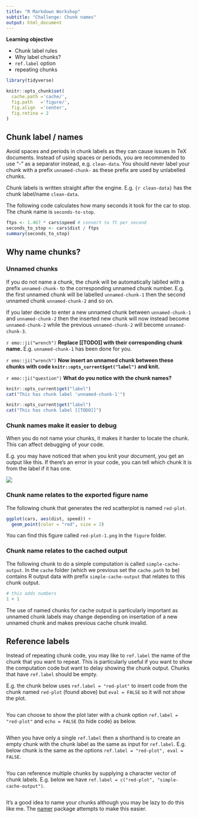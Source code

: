 ```yaml
---
title: "R Markdown Workshop"
subtitle: "Challenge: Chunk names"
output: html_document
---
```


**Learning objective** 

* Chunk label rules
* Why label chunks?
* `ref.label` option
* repeating chunks

```r
library(tidyverse)

knitr::opts_chunk$set(
  cache.path ='cache/',
  fig.path   ='figure/',
  fig.align  ='center',
  fig.retina = 2
)
```


## Chunk label / names

Avoid spaces and periods in chunk labels as they can cause issues in TeX documents. Instead of using spaces or periods, you are recommended to use "-" as a separator instead, e.g. `clean-data`. You should never label your chunk with a prefix `unnamed-chunk-` as these prefix are used by unlabelled chunks.

Chunk labels is written straight after the engine. E.g. `{r clean-data}` has the chunk label/name `clean-data`.

The following code calculates how many seconds it took for the car to stop. The chunk name is `seconds-to-stop`.

```r
ftps <- 1.467 * cars$speed # convert to ft per second
seconds_to_stop <- cars$dist / ftps 
summary(seconds_to_stop)
```

## Why name chunks?


### Unnamed chunks

If you do not name a chunk, the chunk will be automatically lablled with a prefix `unnamed-chunk-` to the corresponding unnamed chunk number. E.g. the first unnamed chunk will be labelled `unnamed-chunk-1` then the second unnamed chunk `unnamed-chunk-2` and so on. 

If you later decide to enter a new unnamed chunk between `unnamed-chunk-1` and `unnamed-chunk-2` then the inserted new chunk will now instead become `unnamed-chunk-2` while the previous `unnamed-chunk-2` will become `unnamed-chunk-3`.


`r emo::ji("wrench")` **Replace [[TODO]] with their corresponding chunk name.** E.g. `unnamed-chunk-1` has been done for you.

`r emo::ji("wrench")` **Now insert an unnamed chunk between these chunks with code `knitr::opts_current$get("label")` and knit.**

`r emo::ji("question")` **What do you notice with the chunk names?**


```r
knitr::opts_current$get("label")
cat("This has chunk label 'unnamed-chunk-1'")
```

```r
knitr::opts_current$get("label")
cat("This has chunk label [[TODO]]")
```

### Chunk names make it easier to debug

When you do not name your chunks, it makes it harder to locate the chunk. This can affect debugging of your code. 

E.g. you may have noticed that when you knit your document, you get an output like this. If there's an error in your code, you can tell which chunk it is from the label if it has one. 

![](images/rmarkdown_job.png)

### Chunk name relates to the exported figure name

The following chunk that generates the red scatterplot is named `red-plot`. 

```r
ggplot(cars, aes(dist, speed)) + 
  geom_point(color = "red", size = 2)
```

You can find this figure called `red-plot-1.png` in the `figure` folder.


### Chunk name relates to the cached output

The following chunk to do a simple computation is called `simple-cache-output`. In the `cache` folder (which we previous set the `cache.path` to be) contains R output data with prefix `simple-cache-output` that relates to this chunk output. 


```r
# this adds numbers 
1 + 1
```

The use of named chunks for cache output is particularly important as unnamed chunk labels may change depending on insertation of a new unnamed chunk and makes previous cache chunk invalid. 


## Reference labels

Instead of repeating chunk code, you may like to `ref.label` the name of the chunk that you want to repeat. This is particularly useful if you want to show the computation code but want to delay showing the chunk output. Chunks that have `ref.label` should be empty.

E.g. the chunk below uses `ref.label = "red-plot"` to insert code from the chunk named `red-plot` (found above) but `eval = FALSE` so it will not show the plot. 

```r
```

You can choose to show the plot later with a chunk option `ref.label = "red-plot"` and `echo = FALSE` (to hide code) as below.

```r
```

When you have only a single `ref.label` then a shorthand is to create an empty chunk with the chunk label as the same as input for `ref.label`. E.g. below chunk is the same as the options `ref.label = "red-plot", eval = FALSE`.

```r
```

You can reference multiple chunks by supplying a character vector of chunk labels. E.g. below we have `ref.label = c("red-plot", "simple-cache-output")`.

```r
```

It's a good idea to name your chunks although you may be lazy to do this like me. The [namer](https://github.com/lockedata/namer) package attempts to make this easier.
